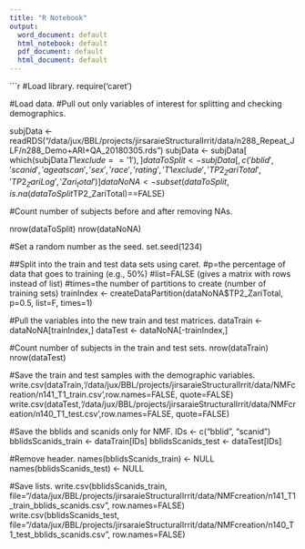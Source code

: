 ```yaml
---
title: "R Notebook"
output:
  word_document: default
  html_notebook: default
  pdf_document: default
  html_document: default
---
```



```r
#Load library.
require('caret')


#Load data. #Pull out only variables of interest for splitting and checking demographics.

subjData <- readRDS("/data/jux/BBL/projects/jirsaraieStructuralIrrit/data/n288_Repeat_JLF/n288_Demo+ARI+QA_20180305.rds")
subjData <- subjData[ which(subjData$T1exclude=='1'),] 
dataToSplit <- subjData[,c('bblid','scanid','ageatscan','sex','race','rating','T1exclude','TP2_ZariTotal','TP2_ZariLog','Zari_total')]
dataNoNA <- subset(dataToSplit,is.na(dataToSplit$TP2_ZariTotal)==FALSE)


#Count number of subjects before and after removing NAs.

nrow(dataToSplit)
nrow(dataNoNA)

#Set a random number as the seed.
set.seed(1234)

##Split into the train and test data sets using caret.
#p=the percentage of data that goes to training (e.g., 50%)
#list=FALSE (gives a matrix with rows instead of list) 
#times=the number of partitions to create (number of training sets)
trainIndex <- createDataPartition(dataNoNA$TP2_ZariTotal, p=0.5, list=F, times=1)

#Pull the variables into the new train and test matrices.
dataTrain <- dataNoNA[trainIndex,]
dataTest <- dataNoNA[-trainIndex,]

#Count number of subjects in the train and test sets.
nrow(dataTrain)
nrow(dataTest)

#Save the train and test samples with the demographic variables.
write.csv(dataTrain,'/data/jux/BBL/projects/jirsaraieStructuralIrrit/data/NMFcreation/n141_T1_train.csv',row.names=FALSE, quote=FALSE)
write.csv(dataTest,'/data/jux/BBL/projects/jirsaraieStructuralIrrit/data/NMFcreation/n140_T1_test.csv',row.names=FALSE, quote=FALSE)

#Save the bblids and scanids only for NMF.
IDs <- c("bblid", "scanid")
bblidsScanids_train <- dataTrain[IDs]
bblidsScanids_test <- dataTest[IDs]

#Remove header.
names(bblidsScanids_train) <- NULL
names(bblidsScanids_test) <- NULL

#Save lists.
write.csv(bblidsScanids_train, file="/data/jux/BBL/projects/jirsaraieStructuralIrrit/data/NMFcreation/n141_T1_train_bblids_scanids.csv", row.names=FALSE)
write.csv(bblidsScanids_test, file="/data/jux/BBL/projects/jirsaraieStructuralIrrit/data/NMFcreation/n140_T1_test_bblids_scanids.csv", row.names=FALSE)
